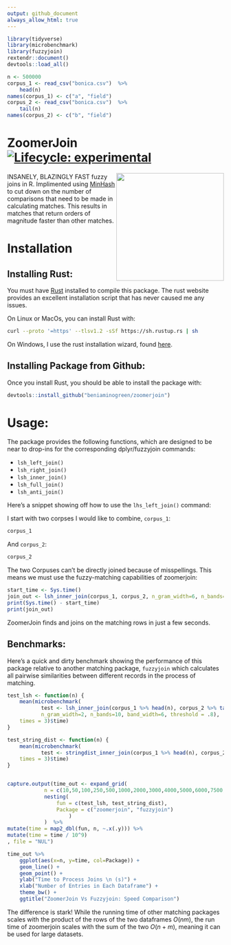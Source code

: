 ```yaml
---
output: github_document
always_allow_html: true
---
```



```r
library(tidyverse)
library(microbenchmark)
library(fuzzyjoin)
rextendr::document()
devtools::load_all()

n <- 500000
corpus_1 <- read_csv("bonica.csv")  %>%
    head(n)
names(corpus_1) <- c("a", "field")
corpus_2 <- read_csv("bonica.csv")  %>%
    tail(n)
names(corpus_2) <- c("b", "field")
```


# ZoomerJoin [![Lifecycle: experimental](https://img.shields.io/badge/lifecycle-experimental-orange.svg)](https://lifecycle.r-lib.org/articles/stages.html#experimental)

<img src='logo.png' align="right" height="250">

INSANELY, BLAZINGLY FAST fuzzy joins in R. Implimented using
[MinHash](https://en.wikipedia.org/wiki/MinHash) to cut down on the number of
comparisons that need to be made in calculating matches. This results in
matches that return orders of magnitude faster than other matches.

# Installation

## Installing Rust:

You must have [Rust](https://www.rust-lang.org/tools/install) installed to
compile this package. The rust website provides an excellent installation
script that has never caused me any issues.

On Linux or MacOs, you can install Rust with:

``` sh
curl --proto '=https' --tlsv1.2 -sSf https://sh.rustup.rs | sh
```

On Windows, I use the rust installation wizard, found
[here](https://forge.rust-lang.org/infra/other-installation-methods.html).

## Installing Package from Github:

Once you install Rust, you should be able to install the package with:

``` r
devtools::install_github("beniaminogreen/zoomerjoin")
```

# Usage:

The package provides the following functions, which are designed to be near to
drop-ins for the corresponding dplyr/fuzzyjoin commands:

* `lsh_left_join()`
* `lsh_right_join()`
* `lsh_inner_join()`
* `lsh_full_join()`
* `lsh_anti_join()`

Here's a snippet showing off how to use the `lhs_left_join()` command:

I start with two corpses I would like to combine, `corpus_1`:

```r
corpus_1
```

And `corpus_2`:
```r
corpus_2
```

The two Corpuses can't be directly joined because of misspellings. This means
we must use the fuzzy-matching capabilities of zoomerjoin:

```r
start_time <- Sys.time()
join_out <- lsh_inner_join(corpus_1, corpus_2, n_gram_width=6, n_bands=20, band_width=6)
print(Sys.time() - start_time)
print(join_out)
```

ZoomerJoin finds and joins on the matching rows in just a few seconds.

## Benchmarks:

Here's a quick and dirty benchmark showing the performance of this package
relative to another matching package, `fuzzyjoin` which calculates all pairwise
similarities between different records in the process of matching.

```r
test_lsh <- function(n) {
    mean(microbenchmark(
           test <- lsh_inner_join(corpus_1 %>% head(n), corpus_2 %>% tail(n),
           n_gram_width=2, n_bands=10, band_width=6, threshold = .8),
    times = 3)$time)
}

test_string_dist <- function(n) {
    mean(microbenchmark(
           test <- stringdist_inner_join(corpus_1 %>% head(n), corpus_2 %>% tail(n)),
    times = 3)$time)
}


capture.output(time_out <- expand_grid(
            n = c(10,50,100,250,500,1000,2000,3000,4000,5000,6000,7500,10000,15000),
            nesting(
                fun = c(test_lsh, test_string_dist),
                Package = c("zoomerjoin", "fuzzyjoin")
                    )
            )  %>%
mutate(time = map2_dbl(fun, n, ~.x(.y))) %>%
mutate(time = time / 10^9)
, file = "NUL")

time_out %>%
    ggplot(aes(x=n, y=time, col=Package)) +
    geom_line() +
    geom_point() +
    ylab("Time to Process Joins \n (s)") +
    xlab("Number of Entries in Each Dataframe") +
    theme_bw() +
    ggtitle("ZoomerJoin Vs Fuzzyjoin: Speed Comparison")
```

The difference is stark! While the running time of other matching packages
scales with the product of the rows of the two dataframes $O(nm)$, the run time
of zoomerjoin scales with the sum of the two $O(n+m)$, meaning it can be used
for large datasets.
